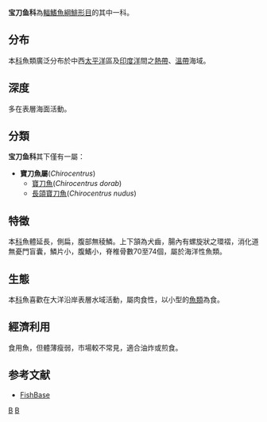 {{Automatic taxobox
| taxon = Chirocentrus
| fossil_range = {{fossilrange|55|0}}
| image = Dorab wolf-herring.png
| image_caption = 
| authority = Cuvier, 1816
| subdivision_ranks = [[種|種]]
| subdivision = 
*見內文
}}

'''宝刀鱼科'''為[[輻鰭魚綱|輻鰭魚綱]][[鯡形目|鯡形目]]的其中一科。

==分布==
本[[科|科]]魚類廣泛分布於中西[[太平洋|太平洋]]區及[[印度洋|印度洋]]間之[[熱帶|熱帶]]、[[溫帶|溫帶]]海域。

==深度==
多在表層海面活動。

==分類==
'''宝刀鱼科'''其下僅有一屬：
*'''寶刀魚屬'''(''Chirocentrus'')
**[[寶刀魚|寶刀魚]](''Chirocentrus dorab'')
**[[長頜寶刀魚|長頜寶刀魚]](''Chirocentrus nudus'')

==特徵==
本[[科|科]]魚體延長，側扁，腹部無稜鱗。上下頷為犬齒，腸內有螺旋狀之環褶，消化道無憂門盲囊，鱗片小，腹鰭小，脊椎骨數70至74個，屬於海洋性魚類。

==生態==
本[[科|科]]魚喜歡在大洋沿岸表層水域活動，屬肉食性，以小型的[[魚類|魚類]]為食。

==經濟利用==
食用魚，但體薄瘦弱，市場較不常見，適合油炸或煎食。

==参考文献==
*[http://www.fishbase.org/ FishBase]{{Wayback|url=http://www.fishbase.org/ |date=20180705004623 }}
{{Taxonbar|from=Q933556}}

[[Category:食用鱼|B]]
[[Category:寶刀魚科|B]]
